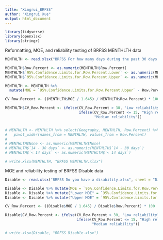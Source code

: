 ```yaml
---
title: "Xingrui_BRFSS"
author: "Xingrui Xue"
output: html_document
---
```


```r
library(tidyverse)
library(openxlsx)
library(stringr)
```

Reformatting, MOE, and reliability testing of BRFSS MENTHLTH data
```r
MENTHLTH <- read.xlsx("BRFSS For how many days during the past 30 days was your mental health not good.xlsx", sheet = "MENTHLTH")

MENTHLTH$Row.Percent <- as.numeric(MENTHLTH$Row.Percent)
MENTHLTH$`95%.Confidence.Limits.for.Row.Percent.Lower` <- as.numeric(MENTHLTH$`95%.Confidence.Limits.for.Row.Percent.Lower`)
MENTHLTH$`95%.Confidence.Limits.for.Row.Percent.Upper` <- as.numeric(MENTHLTH$`95%.Confidence.Limits.for.Row.Percent.Upper`)

MENTHLTH <- MENTHLTH %>%
  mutate(MOE = `95%.Confidence.Limits.for.Row.Percent.Upper` - Row.Percent)

CV_Row.Percent <- ((MENTHLTH$MOE / 1.645) / MENTHLTH$Row.Percent) * 100

MENTHLTH$CV_Row.Percent <- ifelse(CV_Row.Percent > 30, "Low reliability",
                                  ifelse(CV_Row.Percent <= 15, "High reliability",
                                         "Median reliability"))


# MENTHLTH <- MENTHLTH %>% select(Geography, MENTHLTH, Row.Percent) %>%
#   pivot_wider(names_from = MENTHLTH, values_from = Row.Percent)
# 
# MENTHLTH$None <- as.numeric(MENTHLTH$None)
# MENTHLTH$`14 - 30 days` <- as.numeric(MENTHLTH$`14 - 30 days`)
# MENTHLTH$`< 14 days` <- as.numeric(MENTHLTH$`< 14 days`)

# write.xlsx(MENTHLTH, "BRFSS MENTHLTH.xlsx")
```

MOE and reliability testing of BRFSS Disable data
```r
Disable <- read.xlsx("BRFSS Do you have a disability.xlsx", sheet = "Disable")

Disable <- Disable %>% mutate(MOE = `95%.Confidence.Limits.for.Row.Percent.Upper` - Row.Percent)
Disable <- Disable %>% mutate("Lower MOE" = `95%.Confidence.Limits.for.Row.Percent.Lower` - Row.Percent)
Disable <- Disable %>% mutate("Upper MOE" = `95%.Confidence.Limits.for.Row.Percent.Upper` - Row.Percent)

CV_Row.Percent <- ((Disable$MOE / 1.645) / Disable$Row.Percent) * 100

Disable$CV_Row.Percent <- ifelse(CV_Row.Percent > 30, "Low reliability",
                                 ifelse(CV_Row.Percent <= 15, "High reliability",
                                        "Median reliability"))

# write.xlsx(Disable, "BRFSS Disable.xlsx")
```